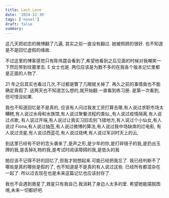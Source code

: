 ```yaml
---
title: Last Love
date: '2024-12-30'
tags: ['novel']
draft: false
summary:
---
```


这几天把初恋的微博翻了几遍, 其实之前一直没有翻过.
她被照顾的很好. 也不知道是不是回忆虚假的缘故.

不过这里的博客感觉只有陈伟霆会看到了,希望他看到之后见面的时候对我嘲笑一下然后带到坟墓里去. E 女士也是.
两位应该是为数不多的在我各个版本记忆里都是正面的人物了.

21 年之后其实也看过几次,不过都是瞥了几眼就关掉了. 再久之前的事情我也不能确定真假了.
这两天也不知道怎么想的,就开始翻.一直看到练习册. 是第一次看到,但可惜没如果.

我也不知道回忆是不是真的,
应该有人问过我发工资打算去哪,有人说过求职市场太糟糕,有人说过水母和水族馆,有人说过聚餐流程的类似,,有人说过疫情隔离,有人说过点歌,
有人说过开端,有人说过让我实习回去别飞错地方,有人说过个小仙女,有人说过 Fiona,有人说过抽签,有人说过微博的算法,有人说过我中场缺席的烂电影,
有人说过流星,有人说过西蓝花,有人说过烧烤,有人说过军训时天上的云,

到这里已经有不好的念头袭来了,是声之形,是少年的你,是打碎镜子的我,是扔出玉牌的我,是丢掉礼物的我,是考试时阅读障碍的我,是低头的我

她应该不记得不好的回忆了,但我才刚想起来.可能已经把我忘了.
我已经判断不了哪些是真的哪些是假的了, 也不知道是不是真的有人说过这些. 已经所有都混杂在一起了.
所以过去现在也是未来这篇记忆也应该封存了.

我也不会遇到救星了,救星只有我自己.我消耗了身边人太多的爱.
希望她能摆脱困境,未来一切都好吧.
